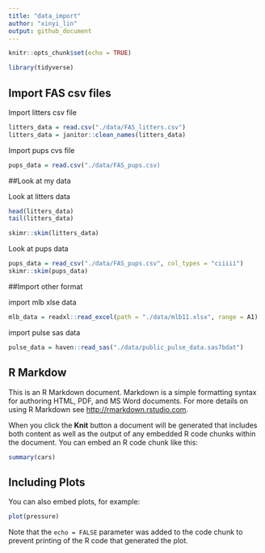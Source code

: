 ```yaml
---
title: "data_import"
author: "xinyi_lin"
output: github_document
---
```


```r
knitr::opts_chunk$set(echo = TRUE)

library(tidyverse)
```

## Import FAS csv files

Import litters csv file

```r
litters_data = read.csv("./data/FAS_litters.csv")
litters_data = janitor::clean_names(litters_data)
```

Import pups cvs file

```r
pups_data = read.csv("./data/FAS_pups.csv)
```

##Look at my data

Look at litters data

```r
head(litters_data)
tail(litters_data)

skimr::skim(litters_data)
```

Look at pups data

```r
pups_data = read_csv("./data/FAS_pups.csv", col_types = "ciiiii")
skimr::skim(pups_data)
```

##Import other format

import mlb xlse data

```r
mlb_data = readxl::read_excel(path = "./data/mlb11.xlsx", range = A1)
```

import pulse sas data

```r
pulse_data = haven::read_sas("./data/public_pulse_data.sas7bdat")
```


## R Markdow

This is an R Markdown document. Markdown is a simple formatting syntax for authoring HTML, PDF, and MS Word documents. For more details on using R Markdown see <http://rmarkdown.rstudio.com>.

When you click the **Knit** button a document will be generated that includes both content as well as the output of any embedded R code chunks within the document. You can embed an R code chunk like this:

```r
summary(cars)
```

## Including Plots

You can also embed plots, for example:

```r
plot(pressure)
```

Note that the `echo = FALSE` parameter was added to the code chunk to prevent printing of the R code that generated the plot.
